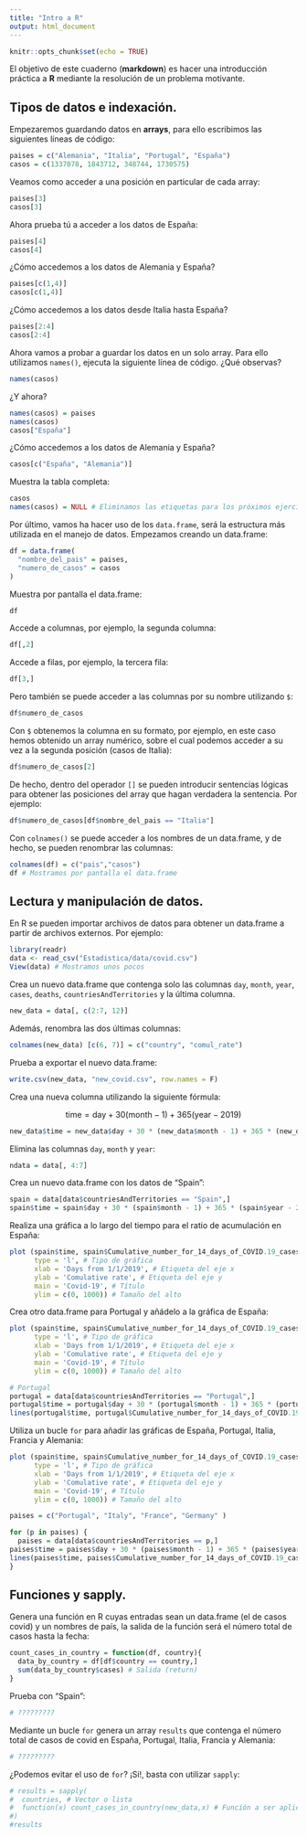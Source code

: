 ```yaml
---
title: "Intro a R"
output: html_document
---
```


```r
knitr::opts_chunk$set(echo = TRUE)
```

El objetivo de este cuaderno (**markdown**) es hacer una introducción práctica a **R** mediante la resolución de un problema motivante.

## Tipos de datos e indexación.

Empezaremos guardando datos en **arrays**, para ello escribimos las siguientes líneas de código:

```r
paises = c("Alemania", "Italia", "Portugal", "España")
casos = c(1337078, 1843712, 348744, 1730575)
```

Veamos como acceder a una posición en particular de cada array:

```r
paises[3]
casos[3]
```

Ahora prueba tú a acceder a los datos de España:

```r
paises[4]
casos[4]
```

¿Cómo accedemos a los datos de Alemania y España?

```r
paises[c(1,4)]
casos[c(1,4)]
```

¿Cómo accedemos a los datos desde Italia hasta España?

```r
paises[2:4]
casos[2:4]
```

Ahora vamos a probar a guardar los datos en un solo array. Para ello utilizamos `names()`, ejecuta la siguiente línea de código. ¿Qué observas?

```r
names(casos)
```

¿Y ahora?

```r
names(casos) = paises
names(casos)
casos["España"]
```

¿Cómo accedemos a los datos de Alemania y España?

```r
casos[c("España", "Alemania")]
```

Muestra la tabla completa:

```r
casos
names(casos) = NULL # Eliminamos las etiquetas para los próximos ejercicios.
```

Por último, vamos ha hacer uso de los `data.frame`, será la estructura más utilizada en el manejo de datos. Empezamos creando un data.frame:

```r
df = data.frame(
  "nombre_del_pais" = paises,
  "numero_de_casos" = casos
)
```

Muestra por pantalla el data.frame:

```r
df
```

Accede a columnas, por ejemplo, la segunda columna:

```r
df[,2]
```

Accede a filas, por ejemplo, la tercera fila:

```r
df[3,]
```

Pero también se puede acceder a las columnas por su nombre utilizando `$`:

```r
df$numero_de_casos
```

Con `$` obtenemos la columna en su formato, por ejemplo, en este caso hemos obtenido un array numérico, sobre el cual podemos acceder a su vez a la segunda posición (casos de Italia):

```r
df$numero_de_casos[2]
```

De hecho, dentro del operador `[]` se pueden introducir sentencias lógicas para obtener las posiciones del array que hagan verdadera la sentencia. Por ejemplo:

```r
df$numero_de_casos[df$nombre_del_pais == "Italia"]
```

Con `colnames()` se puede acceder a los nombres de un data.frame, y de hecho, se pueden renombrar las columnas:

```r
colnames(df) = c("pais","casos")
df # Mostramos por pantalla el data.frame
```

## Lectura y manipulación de datos.

En R se pueden importar archivos de datos para obtener un data.frame a partir de archivos externos. Por ejemplo:

```r
library(readr)
data <- read_csv("Estadistica/data/covid.csv")
View(data) # Mostramos unos pocos
```

Crea un nuevo data.frame que contenga solo las columnas `day`, `month`, `year`, `cases`, `deaths`, `countriesAndTerritories` y la última columna.

```r
new_data = data[, c(2:7, 12)]
```

Además, renombra las dos últimas columnas:

```r
colnames(new_data) [c(6, 7)] = c("country", "comul_rate")
```

Prueba a exportar el nuevo data.frame:

```r
write.csv(new_data, "new_covid.csv", row.names = F)
```

Crea una nueva columna utilizando la siguiente fórmula:

$$ \text{time} = \text{day} + 30(\text{month}-1) + 365(\text{year} - 2019) $$

```r
new_data$time = new_data$day + 30 * (new_data$month - 1) + 365 * (new_data$year - 2019)
```

Elimina las columnas `day`, `month` y `year`:

```r
ndata = data[, 4:7]
```

Crea un nuevo data.frame con los datos de "Spain":

```r
spain = data[data$countriesAndTerritories == "Spain",]
spain$time = spain$day + 30 * (spain$month - 1) + 365 * (spain$year - 2019)
```

Realiza una gráfica a lo largo del tiempo para el ratio de acumulación en España:

```r
plot (spain$time, spain$Cumulative_number_for_14_days_of_COVID.19_cases_per_100000, # (eje X, eje Y)
      type = 'l', # Tipo de gráfica
      xlab = 'Days from 1/1/2019', # Etiqueta del eje x
      ylab = 'Comulative rate', # Etiqueta del eje y
      main = 'Covid-19', # Título
      ylim = c(0, 1000)) # Tamaño del alto
```

Crea otro data.frame para Portugal y añádelo a la gráfica de España:

```r
plot (spain$time, spain$Cumulative_number_for_14_days_of_COVID.19_cases_per_100000, # (eje X, eje Y)
      type = 'l', # Tipo de gráfica
      xlab = 'Days from 1/1/2019', # Etiqueta del eje x
      ylab = 'Comulative rate', # Etiqueta del eje y
      main = 'Covid-19', # Título
      ylim = c(0, 1000)) # Tamaño del alto

# Portugal
portugal = data[data$countriesAndTerritories == "Portugal",]
portugal$time = portugal$day + 30 * (portugal$month - 1) + 365 * (portugal$year - 2019)
lines(portugal$time, portugal$Cumulative_number_for_14_days_of_COVID.19_cases_per_100000) # Para añadir a una gráfica
```

Utiliza un bucle `for` para añadir las gráficas de España, Portugal, Italia, Francia y Alemania:

```r
plot (spain$time, spain$Cumulative_number_for_14_days_of_COVID.19_cases_per_100000, # (eje X, eje Y)
      type = 'l', # Tipo de gráfica
      xlab = 'Days from 1/1/2019', # Etiqueta del eje x
      ylab = 'Comulative rate', # Etiqueta del eje y
      main = 'Covid-19', # Título
      ylim = c(0, 1000)) # Tamaño del alto

paises = c("Portugal", "Italy", "France", "Germany" )

for (p in paises) {
  paises = data[data$countriesAndTerritories == p,]
paises$time = paises$day + 30 * (paises$month - 1) + 365 * (paises$year - 2019)
lines(paises$time, paises$Cumulative_number_for_14_days_of_COVID.19_cases_per_100000) # Para añadir a una gráfica
}
```

## Funciones y sapply.

Genera una función en R cuyas entradas sean un data.frame (el de casos covid) y un nombres de país, la salida de la función será el número total de casos hasta la fecha:

```r
count_cases_in_country = function(df, country){ 
  data_by_country = df[df$country == country,] 
  sum(data_by_country$cases) # Salida (return)
}
```

Prueba con "Spain":

```r
# ?????????
```

Mediante un bucle `for` genera un array `results` que contenga el número total de casos de covid en España, Portugal, Italia, Francia y Alemania:

```r
# ?????????
```

¿Podemos evitar el uso de `for`? ¡Si!, basta con utilizar `sapply`:

```r
# results = sapply(
#  countries, # Vector o lista
#  function(x) count_cases_in_country(new_data,x) # Función a ser aplicada
#)
#results
```
